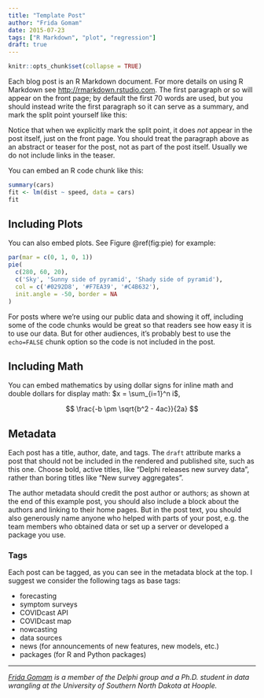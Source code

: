 ```yaml
---
title: "Template Post"
author: "Frida Gomam"
date: 2015-07-23
tags: ["R Markdown", "plot", "regression"]
draft: true
---
```


```r
knitr::opts_chunk$set(collapse = TRUE)
```

Each blog post is an R Markdown document. For more details on using R Markdown
see <http://rmarkdown.rstudio.com>. The first paragraph or so will appear on the
front page; by default the first 70 words are used, but you should instead write
the first paragraph so it can serve as a summary, and mark the split point
yourself like this:

<!--more-->

Notice that when we explicitly mark the split point, it does *not* appear in the
post itself, just on the front page. You should treat the paragraph above as an
abstract or teaser for the post, not as part of the post itself. Usually we do
not include links in the teaser.

You can embed an R code chunk like this:

```r
summary(cars)
fit <- lm(dist ~ speed, data = cars)
fit
```

## Including Plots

You can also embed plots. See Figure \@ref(fig:pie) for example:

```r
par(mar = c(0, 1, 0, 1))
pie(
  c(280, 60, 20),
  c('Sky', 'Sunny side of pyramid', 'Shady side of pyramid'),
  col = c('#0292D8', '#F7EA39', '#C4B632'),
  init.angle = -50, border = NA
)
```

For posts where we're using our public data and showing it off, including some
of the code chunks would be great so that readers see how easy it is to use our
data. But for other audiences, it's probably best to use the `echo=FALSE` chunk
option so the code is not included in the post.

## Including Math

You can embed mathematics by using dollar signs for inline math and double
dollars for display math: $x = \sum_{i=1}^n i$,

$$
\frac{-b \pm \sqrt{b^2 - 4ac}}{2a}
$$

## Metadata

Each post has a title, author, date, and tags. The `draft` attribute marks a
post that should not be included in the rendered and published site, such as
this one. Choose bold, active titles, like "Delphi releases new survey data",
rather than boring titles like "New survey aggregates".

The author metadata should credit the post author or authors; as shown at the
end of this example post, you should also include a block about the authors and
linking to their home pages. But in the post text, you should also generously
name anyone who helped with parts of your post, e.g. the team members who
obtained data or set up a server or developed a package you use.

### Tags

Each post can be tagged, as you can see in the metadata block at the top. I
suggest we consider the following tags as base tags:

* forecasting
* symptom surveys
* COVIDcast API
* COVIDcast map
* nowcasting
* data sources
* news (for announcements of new features, new models, etc.)
* packages (for R and Python packages)

---

*[Frida Gomam](https://example.com) is a member of the Delphi group and a Ph.D.
student in data wrangling at the University of Southern North Dakota at Hoople.*
